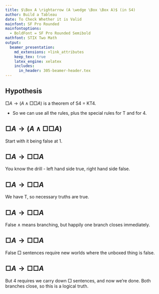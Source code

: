 ```yaml
---
title: $\Box A \rightarrow (A \wedge \Box \Box A)$ (in S4)
author: Build a Tableau
date: To Check Whether it is Valid
mainfont: SF Pro Rounded
mainfontoptions:
  - BoldFont = SF Pro Rounded Semibold
mathfont: STIX Two Math
output: 
  beamer_presentation:
    md_extensions: +link_attributes
    keep_tex: true
    latex_engine: xelatex
    includes:
      in_header: 305-beamer-header.tex
---
```


## Hypothesis

$\Box A \rightarrow (A \wedge \Box \Box A)$ is a theorem of S4 = KT4.

- So we can use all the rules, plus the special rules for T and for 4.

## $\Box A \rightarrow (A \wedge \Box \Box A)$

\begin{oltableau}
[\pFmla{\False}{\Box A \rightarrow (A \wedge \Box \Box A)}{1}, just = \TAss,
]
\end{oltableau}

\bigskip

Start with it being false at 1.

## $\Box A \rightarrow \Box \Box A$

\begin{oltableau}
[\pFmla{\False}{\Box A \rightarrow (A \wedge \Box \Box A)}{1}, checked, just = \TAss
  [\pFmla{\True}{\Box A}{1}, just = {\TRule{\False}{\rightarrow}[1]}
    [\pFmla{\False}{A \wedge \Box \Box A}{1}, just = {\TRule{\False}{\rightarrow}[1]}
    ]
  ]
]
\end{oltableau}

\bigskip

You know the drill - left hand side true, right hand side false.

## $\Box A \rightarrow \Box \Box A$

\begin{oltableau}
[\pFmla{\False}{\Box A \rightarrow (A \wedge \Box \Box A)}{1}, checked, just = \TAss
  [\pFmla{\True}{\Box A}{1}, just = {\TRule{\False}{\rightarrow}[1]}
    [\pFmla{\False}{A \wedge \Box \Box A}{1}, just = {\TRule{\False}{\rightarrow}[1]}
      [\pFmla{\True}{A}{1}, just = {T $\Box$ 2}
      ]
    ]
  ]
]
\end{oltableau}

\bigskip

We have T, so necessary truths are true.

## $\Box A \rightarrow \Box \Box A$

\begin{oltableau}
[\pFmla{\False}{\Box A \rightarrow (A \wedge \Box \Box A)}{1}, checked, just = \TAss
  [\pFmla{\True}{\Box A}{1}, just = {\TRule{\False}{\rightarrow}[1]}
    [\pFmla{\False}{A \wedge \Box \Box A}{1}, checked, just = {\TRule{\False}{\rightarrow}[1]}
      [\pFmla{\True}{A}{1}, just = {T $\Box$ 2}
        [\pFmla{\False}{A}{1}, just = {\TRule{\False}{\wedge}[3]}, close]
        [\pFmla{\False}{\Box \Box A}{1}, just = {\TRule{\False}{\wedge}[3]}
        ]
      ]
    ]
  ]
]
\end{oltableau}

\bigskip

False $\wedge$ means branching, but happily one branch closes immediately.

## $\Box A \rightarrow \Box \Box A$

\begin{oltableau}
[\pFmla{\False}{\Box A \rightarrow (A \wedge \Box \Box A)}{1}, checked, just = \TAss
  [\pFmla{\True}{\Box A}{1}, just = {\TRule{\False}{\rightarrow}[1]}
    [\pFmla{\False}{A \wedge \Box \Box A}{1}, checked, just = {\TRule{\False}{\rightarrow}[1]}
      [\pFmla{\True}{A}{1}, just = {T $\Box$ 2}
        [\pFmla{\False}{A}{1}, just = {\TRule{\False}{\wedge}[3]}, close]
        [\pFmla{\False}{\Box \Box A}{1}, checked, just = {\TRule{\False}{\wedge}[3]}
          [\pFmla{\False}{\Box A}{1.1}, just = {\TRule{\False}{\Box}[5]}
          ]
        ]
      ]
    ]
  ]
]
\end{oltableau}

\bigskip

False $\Box$ sentences require new worlds where the unboxed thing is false.

## $\Box A \rightarrow \Box \Box A$

\begin{oltableau}
[\pFmla{\False}{\Box A \rightarrow (A \wedge \Box \Box A)}{1}, checked, just = \TAss
  [\pFmla{\True}{\Box A}{1}, just = {\TRule{\False}{\rightarrow}[1]}
    [\pFmla{\False}{A \wedge \Box \Box A}{1}, checked, just = {\TRule{\False}{\rightarrow}[1]}
      [\pFmla{\True}{A}{1}, just = {T $\Box$ 2}
        [\pFmla{\False}{A}{1}, just = {\TRule{\False}{\wedge}[3]}, close]
        [\pFmla{\False}{\Box \Box A}{1}, checked, just = {\TRule{\False}{\wedge}[3]}
          [\pFmla{\False}{\Box A}{1.1}, just = {\TRule{\False}{\Box}[5]}
            [\pFmla{\True}{\Box A}{1.1}, just = {4 $\Box$ 2}, close]
          ]
        ]
      ]
    ]
  ]
]
\end{oltableau}

\bigskip

But 4 requires we carry down $\Box$ sentences, and now we're done. Both branches close, so this is a logical truth.



